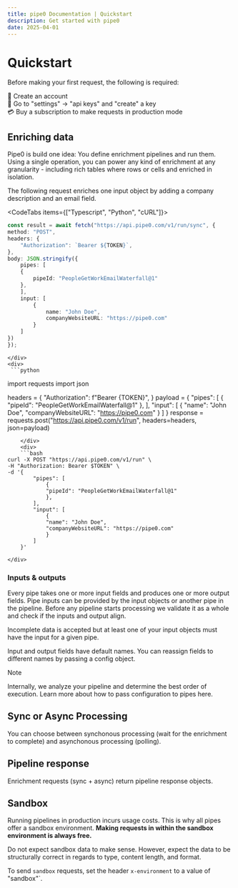```yaml
---
title: pipe0 Documentation | Quickstart
description: Get started with pipe0
date: 2025-04-01
---
```



# Quickstart

Before making your first request, the following is required:

👾 Create an account <br />
🔑 Go to "settings" → "api keys" and "create" a key <br />
💳 Buy a subscription to make requests in production mode <br />

## Enriching data

Pipe0 is build one idea: You define enrichment <AppLink linkType="pipeline">pipelines</AppLink> and run them. Using a single operation, you can power any kind 
of enrichment at any granularity - including rich tables where rows or cells and enriched in isolation.

The following request enriches one <AppLink linkType="inputObject">input object</AppLink> by adding a company description
and an email field.

<CodeTabs items={["Typescript", "Python", "cURL"]}>
    <div>
```typescript
const result = await fetch("https://api.pipe0.com/v1/run/sync", {
method: "POST",
headers: {
    "Authorization": `Bearer ${TOKEN}`,
},
body: JSON.stringify({
    pipes: [
    {
        pipeId: "PeopleGetWorkEmailWaterfall@1"
    },
    ],
    input: [
        {
            name: "John Doe",
            companyWebsiteURL: "https://pipe0.com"
        }
    ]
})
});
```
    </div>
    <div>
     ```python
import requests
import json

headers = {
    "Authorization": f"Bearer {TOKEN}",
}
payload = {
    "pipes": [
        {
            "pipeId": "PeopleGetWorkEmailWaterfall@1"
        },
    ],
    "input": [
        {
            "name": "John Doe",
            "companyWebsiteURL": "https://pipe0.com"
        }
    ]
}
response = requests.post("https://api.pipe0.com/v1/run", headers=headers, json=payload)
```
    </div>
    <div>
    ```bash
curl -X POST "https://api.pipe0.com/v1/run" \
-H "Authorization: Bearer $TOKEN" \
-d '{
        "pipes": [
            {
            "pipeId": "PeopleGetWorkEmailWaterfall@1"
            },
        ],
        "input": [
            {
            "name": "John Doe",
            "companyWebsiteURL": "https://pipe0.com"
            }
        ]
    }'
```
    </div>
</CodeTabs>

### Inputs & outputs

Every pipe takes one or more input fields and produces one or more output fields. Pipe inputs 
can be provided by the input objects or another pipe in the pipeline. Before any pipeline 
starts processing we validate it as a whole and check if the inputs and output align.

Incomplete data is accepted but at least one of your input objects must have the input for a given pipe.

Input and output fields have default names. You can reassign fields to different names by passing a <AppLink linkType="pipe">config object</AppLink>.

> [!NOTE]
>
> Internally, we analyze your <AppLink linkType="pipeline">pipeline</AppLink>
> and determine the best order of execution. Learn more about how to pass configuration to pipes <AppLink linkType="pipe">here</AppLink>.

## Sync or Async Processing

You can choose between <AppLink linkType="syncProcessing">synchonous processing</AppLink> 
(wait for the enrichment to complete) and <AppLink linkType="asyncProcessing">asynchonous processing</AppLink> (polling).

## Pipeline response

Enrichment requests (sync + async) return <AppLink linkType="pipelineResponse">pipeline response</AppLink> objects.

## Sandbox

Running pipelines in production incurs usage costs. This is why all pipes offer a 
<AppLink linkType="testMode">sandbox environment</AppLink>. **Making requests in within the sandbox environment is always free.**

Do not expect sandbox data to make sense. However, expect the data to be structurally 
correct in regards to type, content length, and format.

To send `sandbox` requests, set the header `x-environment` to a value of "sandbox"`.


